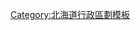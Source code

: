<noinclude>{{日本都道府縣行政區劃}}</noinclude>{{Navbox
|bodyclass=hlist

|name=宗谷綜合振興局
|state = {{{state|autocollapse}}}
|title=[[北海道]][[宗谷綜合振興局]][[日本行政區劃|行政區劃]]
|titlestyle = background:#efefef;
|bodystyle = background:#f9f9f9;
|groupstyle = background:#efefef;text-align:center;
|oddstyle = background:#fcfcfc;
|group1=市部
|list1=
*[[稚內市]]
|group2=[[宗谷郡]]
|list2=
*[[猿拂村]]
|group3=[[枝幸郡]]
|list3=
*[[濱頓別町]]
* [[中頓別町]]
* [[枝幸町]]
|group4=[[天鹽郡]]
|list4=
*[[豐富町]]
* [[幌延町]]
|group5=[[禮文郡]]
|list5=
*[[禮文町]]
|group6=[[利尻郡]]
|list6=
*[[利尻町]]
* [[利尻富士町]]
}}<noinclude>
{{DEFAULTSORT:Soya}}
[[Category:北海道行政區劃模板]]
</noinclude>